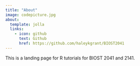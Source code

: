 ```yaml
---
title: "About"
image: codepicture.jpg
about:
  template: jolla
  links:
    - icon: github
      text: Github
      href: https://github.com/haleykgrant/BIOST2041
---
```


This is a landing page for R tutorials for BIOST 2041 and 2141.
